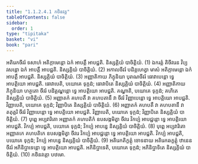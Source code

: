 ```yaml
---
title: "1.1.2.4.1 កថិនវគ្គ"
tableOfContents: false
sidebar:
  order: 1
type: "tipitaka"
basket: "vi"
book: "pari"
---
```



<DynamicBreadcrumb />

<Division number="162" book="pari">

<Paragraph number="352" book="pari">
អតិរេកចីវរំ ទសាហំ អតិក្កាមេន្តោ ឯកំ អាបត្តឹ អាបជ្ជតិ. និស្សគ្គិយំ បាចិត្តិយំ. (1)
</Paragraph>

<Paragraph number="353" book="pari">
ឯករត្តំ តិចីវរេន វិប្បវសន្តោ ឯកំ អាបត្តឹ អាបជ្ជតិ. និស្សគ្គិយំ បាចិត្តិយំ. (2)
</Paragraph>

<Paragraph number="354" book="pari">
អកាលចីវរំ បដិគ្គហេត្វា មាសំ អតិក្កាមេន្តោ ឯកំ អាបត្តឹ អាបជ្ជតិ. និស្សគ្គិយំ បាចិត្តិយំ. (3)
</Paragraph>

<Paragraph number="355" book="pari">
អញ្ញាតិកាយ ភិក្ខុនិយា បុរាណចីវរំ ធោវាបេន្តោ ទ្វេ អាបត្តិយោ អាបជ្ជតិ. ធោវាបេតិ, បយោគេ ទុក្កដំ; ធោវាបិតេ និស្សគ្គិយំ បាចិត្តិយំ. (4)
</Paragraph>

<Paragraph number="356" book="pari">
អញ្ញាតិកាយ ភិក្ខុនិយា ហត្ថតោ ចីវរំ បដិគ្គណ្ហន្តោ ទ្វេ អាបត្តិយោ អាបជ្ជតិ. គណ្ហាតិ, បយោគេ ទុក្កដំ; គហិតេ និស្សគ្គិយំ បាចិត្តិយំ. (5)
</Paragraph>

<Paragraph number="357" book="pari">
អញ្ញាតកំ គហបតឹ វា គហបតានឹ វា ចីវរំ វិញ្ញាបេន្តោ ទ្វេ អាបត្តិយោ អាបជ្ជតិ. វិញ្ញាបេតិ, បយោគេ ទុក្កដំ; វិញ្ញាបិតេ និស្សគ្គិយំ បាចិត្តិយំ. (6)
</Paragraph>

<Paragraph number="358" book="pari">
អញ្ញាតកំ គហបតឹ វា គហបតានឹ វា តតុត្តរិ ចីវរំ វិញ្ញាបេន្តោ ទ្វេ អាបត្តិយោ អាបជ្ជតិ. វិញ្ញាបេតិ, បយោគេ ទុក្កដំ; វិញ្ញាបិតេ និស្សគ្គិយំ បាចិត្តិយំ. (7)
</Paragraph>

<Paragraph number="359" book="pari">
បុព្ពេ អប្បវារិតោ អញ្ញាតកំ គហបតិកំ ឧបសង្កមិត្វា ចីវរេ វិកប្បំ អាបជ្ជន្តោ ទ្វេ អាបត្តិយោ អាបជ្ជតិ. វិកប្បំ អាបជ្ជតិ, បយោគេ ទុក្កដំ; វិកប្បំ អាបន្នេ និស្សគ្គិយំ បាចិត្តិយំ. (8)
</Paragraph>

<Paragraph number="360" book="pari">
បុព្ពេ អប្បវារិតោ អញ្ញាតកេ គហបតិកេ ឧបសង្កមិត្វា ចីវរេ វិកប្បំ អាបជ្ជន្តោ ទ្វេ អាបត្តិយោ អាបជ្ជតិ. វិកប្បំ អាបជ្ជតិ, បយោគេ ទុក្កដំ; វិកប្បំ អាបន្នេ និស្សគ្គិយំ បាចិត្តិយំ. (9)
</Paragraph>

<Paragraph number="361" book="pari">
អតិរេកតិក្ខត្តុំ ចោទនាយ អតិរេកឆក្ខត្តុំ ឋានេន ចីវរំ អភិនិប្ផាទេន្តោ ទ្វេ អាបត្តិយោ អាបជ្ជតិ. អភិនិប្ផាទេតិ, បយោគេ ទុក្កដំ; អភិនិប្ផាទិតេ និស្សគ្គិយំ បាចិត្តិយំ. (10)

</Paragraph>
</Division>

<Paragraph number="362" type="center" book="pari">
កថិនវគ្គោ បឋមោ.
</Paragraph>